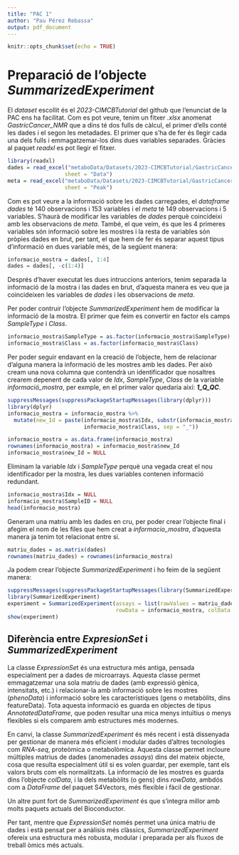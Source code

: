 ```yaml
---
title: "PAC 1"
author: "Pau Pérez Rebassa"
output: pdf_document
---
```


```r
knitr::opts_chunk$set(echo = TRUE)
```

# Preparació de l'objecte *SummarizedExperiment*

El *dataset* escollit és el *2023-CIMCBTutorial* del github que l'enunciat de la PAC ens ha facilitat. Com es pot veure, tenim un fitxer *.xlsx* anomenat *GastricCancer_NMR* que a dins té dos fulls de càlcul, el primer d'ells conté les dades i el segon les metadades. El primer que s'ha de fer és llegir cada una dels fulls i emmagatzemar-los dins dues variables separades. Gràcies al paquet *readxl* es pot llegir el fitxer.

```r
library(readxl)
dades = read_excel("metaboData/Datasets/2023-CIMCBTutorial/GastricCancer_NMR.xlsx",
                  sheet = "Data")
meta = read_excel("metaboData/Datasets/2023-CIMCBTutorial/GastricCancer_NMR.xlsx",
                  sheet = "Peak")
```

Com es pot veure a la informació sobre les dades carregades, el *dataframe* *dades* té 140 observacions i 153 variables i el *meta* té 149 observacions i 5 variables. S'haurà de modificar les variables de *dades* perquè coincideixi amb les observacions de *meta*. També, el que veim, és que les 4 primeres variables són informació sobre les mostres i la resta de variables són pròpies dades en brut, per tant, el que hem de fer és separar aquest tipus d'informació en dues variable més, de la següent manera:

```r
informacio_mostra = dades[, 1:4]
dades = dades[, -c(1:4)]
```

Després d'haver executat les dues intruccions anteriors, tenim separada la informació de la mostra i las dades en brut, d'aquesta manera es veu que ja coincideixen les variables de *dades* i les observacions de *meta*.

Per poder contruir l'objecte *SummarizedExperiment* hem de modificar la informació de la mostra. El primer que feim es convertir en factor els camps *SampleType* i *Class*.

```r
informacio_mostra$SampleType = as.factor(informacio_mostra$SampleType)
informacio_mostra$Class = as.factor(informacio_mostra$Class)
```

Per poder seguir endavant en la creació de l'objecte, hem de relacionar d'alguna manera la informació de les mostres amb les dades. Per això cream una nova columna que contendrà un identificador que nosaltres crearem depenent de cada valor de *Idx*, *SampleType*, *Class* de la variable *informació_mostra*, per exmple, en el primer valor quedaria així: ***1_Q_QC***.

```r
suppressMessages(suppressPackageStartupMessages(library(dplyr)))
library(dplyr)
informacio_mostra = informacio_mostra %>%
  mutate(new_Id = paste(informacio_mostra$Idx, substr(informacio_mostra$SampleType, 1, 1),
                        informacio_mostra$Class, sep = "_"))

informacio_mostra = as.data.frame(informacio_mostra)
rownames(informacio_mostra) = informacio_mostra$new_Id
informacio_mostra$new_Id = NULL
```

Eliminam la variable *Idx* i *SampleType* perquè una vegada creat el nou identificador per la mostra, les dues variables contenen informació redundant.

```r
informacio_mostra$Idx = NULL
informacio_mostra$SampleID = NULL
head(informacio_mostra)
```

Generam una matriu amb les dades en cru, per poder crear l'objecte final i afegim el nom de les files que hem creat a *informacio_mostra*, d'aquesta manera ja tenim tot relacionat entre si.

```r
matriu_dades = as.matrix(dades)
rownames(matriu_dades) = rownames(informacio_mostra)
```

Ja podem crear l'objecte *SummarizedExperiment* i ho feim de la següent manera:

```r
suppressMessages(suppressPackageStartupMessages(library(SummarizedExperiment)))
library(SummarizedExperiment)
experiment = SummarizedExperiment(assays = list(rawValues = matriu_dades),
                                  rowData = informacio_mostra, colData = meta)
show(experiment)
```

## Diferència entre *ExpresionSet* i *SummarizedExperiment*

La classe *ExpressionSe*t és una estructura més antiga, pensada especialment per a dades de microarrays. Aquesta classe permet emmagatzemar una sola matriu de dades (amb expressió gènica, intensitats, etc.) i relacionar-la amb informació sobre les mostres (*phenoData*) i informació sobre les característiques (gens o metabòlits, dins featureData). Tota aquesta informació es guarda en objectes de tipus *AnnotatedDataFrame*, que poden resultar una mica menys intuïtius o menys flexibles si els comparem amb estructures més modernes.

En canvi, la classe *SummarizedExperiment* és més recent i està dissenyada per gestionar de manera més eficient i modular dades d’altres tecnologies com *RNA-seq*, proteòmica o metabolòmica. Aquesta classe permet incloure múltiples matrius de dades (anomenades *assays*) dins del mateix objecte, cosa que resulta especialment útil si es volen guardar, per exemple, tant els valors bruts com els normalitzats. La informació de les mostres es guarda dins l’objecte *colData*, i la dels metabòlits (o gens) dins *rowData*, ambdós com a *DataFrame* del paquet S4Vectors, més flexible i fàcil de gestionar.

Un altre punt fort de *SummarizedExperiment* és que s’integra millor amb molts paquets actuals del Bioconductor.

Per tant, mentre que *ExpressionSet* només permet una única matriu de dades i està pensat per a anàlisis més clàssics, *SummarizedExperiment* ofereix una estructura més robusta, modular i preparada per als fluxos de treball òmics més actuals.
